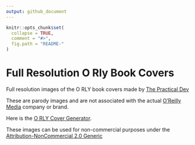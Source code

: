 ```yaml
---
output: github_document
---
```


<!-- README.md is generated from README.Rmd. Please edit that file -->

```r
knitr::opts_chunk$set(
  collapse = TRUE,
  comment = "#>",
  fig.path = "README-"
)
```

# Full Resolution O Rly Book Covers
Full resolution images of the O RLY book covers made by [The Practical Dev](http://twitter.com/thepracticaldev)

These are parody images and are not associated with the actual [O'Reilly Media](http://www.oreilly.com/) company or brand.

Here is the [O RLY Cover Generator](http://dev.to/rly).

These images can be used for non-commercial purposes under the [Attribution-NonCommercial 2.0 Generic](https://creativecommons.org/licenses/by-nc/2.0/)
